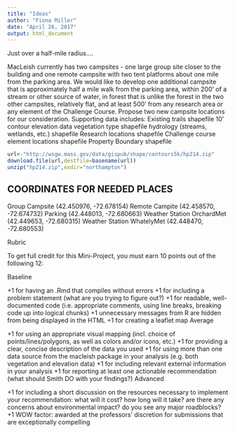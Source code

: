 ```yaml
---
title: "Ideas"
author: "Fiona Miller"
date: "April 26, 2017"
output: html_document
---
```



Just over a half-mile radius....

MacLeish currently has two campsites - one large group site closer to the building and one remote campsite with two tent platforms about one mile from the parking area. We would like to develop one additional campsite that is approximately half a mile walk from the parking area, within 200’ of a stream or other source of water, in forest that is unlike the forest in the two other campsites, relatively flat, and at least 500’ from any research area or any element of the Challenge Course. Propose two new campsite locations for our consideration.
Supporting data includes:
Existing trails shapefile
10’ contour elevation data
vegetation type shapefile
hydrology (streams, wetlands, etc.) shapefile
Research locations shapefile
Challenge course element locations shapefile
Property Boundary shapefile

```r
url<-"http://wsgw.mass.gov/data/gispub/shape/contours5k/hp214.zip"
download.file(url,destfile=basename(url))
unzip("hp214.zip",exdir="northampton")
```

## COORDINATES FOR NEEDED PLACES

Group Campsite (42.450976, -72.678154)
Remote Campite (42.458570, -72.674732)
Parking (42.448013, -72.680663)
Weather Station OrchardMet (42.449653, -72.680315)
Weather Station WhatelyMet (42.448470, -72.680553)

Rubric

To get full credit for this Mini-Project, you must earn 10 points out of the following 12:

Baseline

+1 for having an .Rmd that compiles without errors
+1 for including a problem statement (what are you trying to figure out?)
+1 for readable, well-documented code (i.e. appropriate comments, using line breaks, breaking code up into logical chunks)
+1 unnecessary messages from R are hidden from being displayed in the HTML
+1 for creating a leaflet map
Average

+1 for using an appropriate visual mapping (incl. choice of points/lines/polygons, as well as colors and/or icons, etc.)
+1 for providing a clear, concise description of the data you used
+1 for using more than one data source from the macleish package in your analysis (e.g. both vegetation and elevation data)
+1 for including relevant external information in your analysis
+1 for reporting at least one actionable recommendation (what should Smith DO with your findings?)
Advanced

+1 for including a short discussion on the resources necessary to implement your recommendation:
what will it cost?
how long will it take?
are there any concerns about environmental impact?
do you see any major roadblocks?
+1 WOW factor: awarded at the professors’ discretion for submissions that are exceptionally compelling